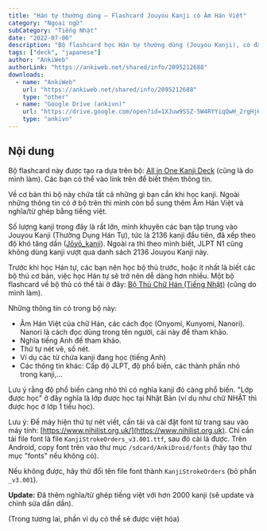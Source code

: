```yaml
---
title: "Hán tự thường dùng – Flashcard Jouyou Kanji có Âm Hán Việt"
category: "Ngoại ngữ"
subCategory: "Tiếng Nhật"
date: "2022-07-06"
description: "Bộ flashcard học Hán tự thường dùng (Jouyou Kanji), có đầy đủ âm Hán Việt, nghĩa tiếng Việt, ví dụ, JLPT, nét viết,..."
tags: ["deck", "japanese"]
author: "AnkiWeb"
authorLink: "https://ankiweb.net/shared/info/2095212688"
downloads:
  - name: "AnkiWeb"
    url: "https://ankiweb.net/shared/info/2095212688"
    type: "other"
  - name: "Google Drive (ankivn)"
    url: "https://drive.google.com/open?id=1XJuw9SSZ-5W4RYYiqQwH_2rgHj63ZKPZ&usp=drive_fs"
    type: "ankivn"
---
```


## Nội dung

Bộ flashcard này được tạo ra dựa trên bộ: [All in One Kanji Deck](https://ankiweb.net/shared/info/798002504) (cũng là do mình làm). Các bạn có thể vào link trên để biết thêm thông tin.

Về cơ bản thì bộ này chứa tất cả những gì bạn cần khi học kanji. Ngoài những thông tin có ở bộ trên thì mình còn bổ sung thêm Âm Hán Việt và nghĩa/từ ghép bằng tiếng việt.

Số lượng kanji trong đây là rất lớn, mình khuyên các bạn tập trung vào Jouyou Kanji (Thường Dụng Hán Tự), tức là 2136 kanji đầu tiên, đã xếp theo độ khó tăng dần ([Jōyō_kanji](https://vi.wikipedia.org/wiki/Jōyō_kanji)). Ngoài ra thì theo mình biết, JLPT N1 cũng không dùng kanji vượt qua danh sách 2136 Jouyou Kanji này.

Trước khi học Hán tự, các bạn nên học bộ thủ trước, hoặc ít nhất là biết các bộ thủ cơ bản, việc học Hán tự sẽ trở nên dễ dàng hơn nhiều. Một bộ flashcard về bộ thủ có thể tải ở đây: [Bộ Thủ Chữ Hán (Tiếng Nhật)](https://ankivn.com/blog/bo-thu-chu-han) (cũng do mình làm).

Những thông tin có trong bộ này:

- Âm Hán Việt của chữ Hán, các cách đọc (Onyomi, Kunyomi, Nanori). Nanori là cách đọc dùng trong tên người, cái này để tham khảo.
- Nghĩa tiếng Anh để tham khảo.
- Thứ tự nét vẽ, số nét.
- Ví dụ các từ chứa kanji đang học (tiếng Anh)
- Các thông tin khác: Cấp độ JLPT, độ phổ biến, các thành phần nhỏ trong kanji,...

Lưu ý rằng độ phổ biến càng nhỏ thì có nghĩa kanji đó càng phổ biến. "Lớp được học" ở đây nghĩa là lớp được học tại Nhật Bản (ví dụ như chữ NHẬT thì được học ở lớp 1 tiểu học).

Lưu ý: Để máy hiện thứ tự nét viết, cần tải và cài đặt font từ trang sau vào máy tính: [https://www.nihilist.org.uk/](https://www.nihilist.org.uk). Chỉ cần tải file font là file `KanjiStrokeOrders_v3.001.ttf`, sau đó cài là được. Trên Android, copy font trên vào thư mục `/sdcard/AnkiDroid/fonts` (hãy tạo thư mục "fonts" nếu không có).

Nếu không được, hãy thử đổi tên file font thành `KanjiStrokeOrders` (bỏ phần `_v3.001`).

**Update:** Đã thêm nghĩa/từ ghép tiếng việt với hơn 2000 kanji (sẽ update và chỉnh sửa dần dần).

(Trong tương lai, phần ví dụ có thể sẽ được việt hóa)